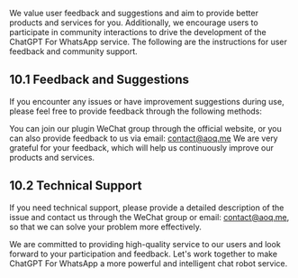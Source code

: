 We value user feedback and suggestions and aim to provide better products and services for you. Additionally, we encourage users to participate in community interactions to drive the development of the ChatGPT For WhatsApp service. The following are the instructions for user feedback and community support.

## 10.1 Feedback and Suggestions

If you encounter any issues or have improvement suggestions during use, please feel free to provide feedback through the following methods:

You can join our plugin WeChat group through the official website, or you can also provide feedback to us via email: contact@aoq.me
We are very grateful for your feedback, which will help us continuously improve our products and services.

## 10.2 Technical Support

If you need technical support, please provide a detailed description of the issue and contact us through the WeChat group or email: contact@aoq.me, so that we can solve your problem more effectively.

We are committed to providing high-quality service to our users and look forward to your participation and feedback. Let's work together to make ChatGPT For WhatsApp a more powerful and intelligent chat robot service.
